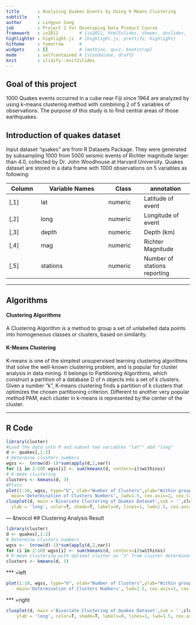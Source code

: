 ```yaml
---
title       : Analyzing Quakes Events by Using K Means Clustering
subtitle    : 
author      : Lingyun Song
job         : Project 2 for Developing Data Product Course
framework   : io2012        # {io2012, html5slides, shower, dzslides, ...}
highlighter : highlight.js  # {highlight.js, prettify, highlight}
hitheme     : tomorrow      # 
widgets     : []            # {mathjax, quiz, bootstrap}
mode        : selfcontained # {standalone, draft}
knit        : slidify::knit2slides
---
```


##  Goal of this project
1000 Quakes events occurred in a cube near Fiji since 1964 are analyzed by using k-means clustering method with combining 2 of 5 variables of observations. The purpose of this study is to find central areas of those earthquakes.

## Introduction of quakes dataset
Input dataset "quakes" are from R Datasets Package. They were generated by subsampling 1000  from 5000 seismic events of Richter magnitude larger than 4.0, collected by Dr. John Woodhouse at Harvard University. Quakes dataset are stored in a data frame with 1000 observations on 5 variables as following:


Column   |  Variable Names  |  Class     |    annotation 
-------  |  --------------- |  --------  |    -----------
[,1]     | lat              |  numeric   |  Latitude of event
[,2]     | long             |  numeric   |  Longitude of event
[,3]     | depth            |  numeric   |  Depth (km)
[,4]     | mag              |  numeric   |  Richter Magnitude
[,5]     | stations         |  numeric   |  Number of stations reporting 


--- 

## Algorithms

#### Clustering Algorithms
A Clustering Algorithm is a method to group a set of unlabelled data points into homogeneous classes or clusters, based on similarity.

#### K-Means Clustering
K-means is one of the simplest unsupervised learning clustering algorithms that solve the well-known clustering problem, and is popular for cluster analysis in data mining. It belongs to Partitioning Algorithms, which construct a partition of a database D of n objects into a set of k clusters. Given a number "k", K-means clustering finds a partition of k clusters that optimizes the chosen partitioning criterion. Different to another very popular method PAM, each cluster in k-means is represented by the center of the cluster.


--- 

## R Code
```r
library(cluster)
#Load the data into R and subset two variables "lat"" abd "long"
d <- quakes[,1:2]
# Determine clusters numbers
wgss <-  (nrow(d)-1)*sum(apply(d,2,var))
for (i in 2:10) wgss[i] <- sum(kmeans(d, centers=i)$withinss)
# K-mean clustering
clusters <- kmeans(d, 3)
#Plots
plot(1:10, wgss, type="b", xlab="Number of Clusters",ylab="Within groups sum of squares",
  main='Determination of Clusters Numbers', lwd=1.5, cex.axis=2, cex.lab=2, cex.main=2) 
clusplot(d, main ='Bivariate Clustering of Quakes Dataset',sub = '',clusters$cluster, xlab= 'lat',
  ylab = 'long', color=T, shade=T, labels=0, lines=1, lwd=1.5, cex.axis=2, cex.lab=2, cex.main=2)
```


--- &twocol
##  Clustering Analysis Result
```r
library(cluster)
d <- quakes[,1:2]
# Determine clusters numbers
wgss <-  (nrow(d)-1)*sum(apply(d,2,var))
for (i in 2:10) wgss[i] <- sum(kmeans(d, centers=i)$withinss)
# K-mean clustering with optimal cluster as "3" from cluster determination
clusters <- kmeans(d, 3)
```

*** =left

```r
plot(1:10, wgss, type="b", xlab="Number of Clusters",ylab="Within groups sum of squares", 
    main='Determination of Clusters Numbers', lwd=1.5, cex.axis=1, cex.lab=1, cex.main=1.5) 
```
*** =right

```r
clusplot(d, main ='Bivariate Clustering of Quakes Dataset',sub = '',clusters$cluster, xlab= 'lat',
    ylab = 'long', color=T, shade=T, labels=0, lines=1, lwd=1.5, cex.axis=1, cex.lab=1, cex.main=1.5)
```



